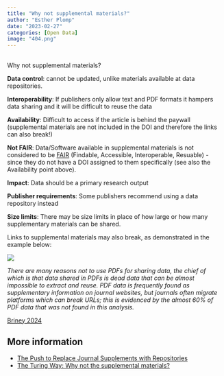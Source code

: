 ```yaml
---
title: "Why not supplemental materials?"
author: "Esther Plomp"
date: "2023-02-27"
categories: [Open Data]
image: "404.png"
---
```


## 

Why not supplemental materials?

**Data control**: cannot be updated, unlike materials available at data repositories.

**Interoperability**: If publishers only allow text and PDF formats it hampers data sharing and it will be difficult to reuse the data

**Availability**: Difficult to access if the article is behind the paywall (supplemental materials are not included in the DOI and therefore the links can also break!)

**Not FAIR**: Data/Software available in supplemental materials is not considered to be [FAIR](https://the-turing-way.netlify.app/reproducible-research/rdm/rdm-fair.html) (Findable, Accessible, Interoperable, Resuable) - since they do not have a DOI assigned to them specifically (see also the Availability point above).

**Impact**: Data should be a primary research output

**Publisher requirements**: Some publishers recommend using a data repository instead

**Size limits**: There may be size limits in place of how large or how many supplementary materials can be shared.

Links to supplemental materials may also break, as demonstrated in the example below:

[![](images/image-1097387088.png){fig-alt="Screenshot of an article where they mention that there are supplemental materials available on a link that is broken."}](https://www.pnas.org/doi/suppl/10.1073/pnas.2203150119/-/DCSupplemental)

::: callout-warning
*There are many reasons not to use PDFs for sharing data, the chief of which is that data shared in PDFs is dead data that can be almost impossible to extract and reuse. PDF data is frequently found as supplementary information on journal websites, but journals often migrate platforms which can break URLs; this is evidenced by the almost 60% of PDF data that was not found in this analysis.*

[Briney 2024](https://doi.org/10.1371/journal.pone.0304781)
:::

## More information

-   [The Push to Replace Journal Supplements with Repositories](https://www.the-scientist.com/news-opinion/the-push-to-replace-journal-supplements-with-repositories--66296)
-   [The Turing Way: Why not the supplemental materials?](https://the-turing-way.netlify.app/reproducible-research/rdm/rdm-repository#why-not-the-supplemental-materials)
